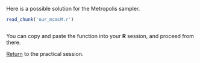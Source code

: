 Here is a possible solution for the Metropolis sampler.

```r
read_chunk('our_mcmcM.r')
```

```r
```

You can copy and paste the function into your **R** session, and proceed from there.

[Return](mcmc.md#the-metropolis-hastings-sampler) to the practical session.
